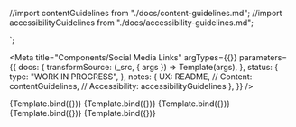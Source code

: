 
<!-- Import component and component styles -->

<!-- Import Docs -->

//import contentGuidelines from "./docs/content-guidelines.md";
//import accessibilityGuidelines from "./docs/accessibility-guidelines.md";

<div class="utrecht-link-social">
<a href=${url} class=${className}></a>
</div>
`;

<Meta
  title="Components/Social Media Links"
  argTypes={{}}
  parameters={{
    docs: {
      transformSource: (_src, { args }) => Template(args),
    },
    status: {
      type: "WORK IN PROGRESS",
    },
    notes: {
      UX: README,
      // Content: contentGuidelines,
      // Accessibility: accessibilityGuidelines
    },
  }}
/>

<Canvas>
  <Story name="Facebook Link" args={{ url:"https://www.facebook.com/GemeenteUtrecht", className: "facebook"}} >{Template.bind({})}</Story>
</Canvas>

<Canvas>
  <Story name="Instagram Link" args={{ url:"https://www.instagram.com/GemeenteUtrecht/", className: "instagram"}} >{Template.bind({})}</Story>
</Canvas>

<Canvas>
  <Story name="LinkedIn Link" args={{ url:"https://nl.linkedin.com/company/gemeente-utrecht", className: "linkedin"}} >{Template.bind({})}</Story>
</Canvas>

<Canvas>
  <Story name="Twitter Link" args={{ url:"https://twitter.com/gemeenteutrecht", className: "twitter"}} >{Template.bind({})}</Story>
</Canvas>

<Canvas>
  <Story name="WhatsApp Link" args={{ url:"https://api.whatsapp.com/send?phone=31624927665", className: "whatsapp"}} >{Template.bind({})}</Story>
</Canvas>

<ArgsTable story="Social Media Links" />
